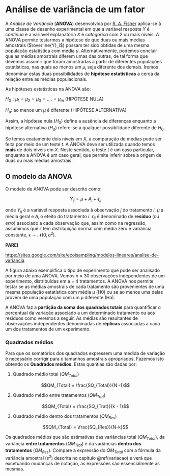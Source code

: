 # Análise de variância de um fator {#anova}

A *Análise de Variância* (**ANOVA**) desenvolvida por <a href="https://en.wikipedia.org/wiki/Ronald_Fisher" target="_blank">R. A. Fisher</a> aplica-se à uma classe de desenho experimental em que a variável resposta $Y$ é *contínua* e a variável explanatória $X$ é *categórica* com $2$ ou mais níveis. A ANOVA permite testarmos a hipótese de que duas ou mais médias amostrais ($\overline{Y}_i$) possam ter sido obtidas de uma mesma população estatística com média $\mu$. Alternativamente, podemos concluir que as médias amostrais diferem umas das outras, de tal forma que devemos assumir que foram amostradas a partir de diferentes populações estatísticas, nas quais ao menos um $\mu_i$ seja diferente dos demais. Iremos denominar estas duas possibilidades de **hipótese estatísticas** a cerca da relação entre as médias populacionais. 

As hipóteses estatísticas na ANOVA são:

$H_0: \mu_1 = \mu_2 = \mu_3 =.... = \mu_m$ (HIPÓTESE NULA)

$H_a$: ao menos um $\mu$ é diferente (HIPÓTESE ALTERNATIVA)

Assim, a hipótese nula ($H_0$) define a ausência de diferenças enquanto a hipótese alternativa ($H_a$) refere-se a qualquer possibilidade diferente de $H_0$.

Se temos exatamente dois níveis em $X$, a comparação de médias pode ser feita por meio de um teste $t$. A ANOVA deve ser utilizada quando temos **mais** de dois níveis em $X$. Neste sentido, o teste $t$ é um caso particular, enquanto a ANOVA é um caso geral, que permite inferir sobre a origem de duas ou mais médias amostrais.


## O modelo da ANOVA

O modelo de ANOVA pode ser descrito como:

$$Y_{ij} = \mu + A_i + \epsilon_{ij}$$

onde $Y_{ij}$ é a variável resposta associada à observação $j$ do tratamento $i$, $\mu$ a média geral e $A_i$ o efeito do tratamento $i$. $\epsilon_{ij}$ é denominado de **resíduo** (ou *erro*) associado a cada observação que, assim como na regressão, assumimos que $\epsilon$ tem distribuição normal com média zero e variância constante, $\epsilon \sim \mathcal{N}(0, \sigma^2)$.

**PAREI**

[https://sites.google.com/site/ecolsampling/modelos-lineares/analise-de-variancia](https://sites.google.com/site/ecolsampling/modelos-lineares/analise-de-variancia)

A figura abaixo exemplifica o tipo de experimento que pode ser analisado por meio de uma ANOVA. Vemos n = 30 observações independentes de um experimento, distribuídas em a = 4 tratamentos. A ANOVA nos permite testar se as médias amostrais de cada tratamento são provenientes de uma mesma população estatística com média μ (H0) ou se ao menos uma delas provém de uma população com um μ diferente (Ha).

A ANOVA faz a **partição da soma dos quadrados totais** para quantificar o percentual da variação associado a um determinado tratamento ou aos resíduos como veremos a seguir. As médias são resultantes de observações independentes denominadas de **réplicas** associadas a cada um dos tratamentos de um experimento.

### Quadrados médios

Para que os somatórios dos quadrados expressem uma medida de variação é necessário corrigir para o tamanhos amostrais apropriados. Fazemos isto obtendo os **Quadrados médios**. Estas quantias são dadas por:

1. Quadrado médio total ($QM_{Total}$)

$$QM_{Total} = \frac{SQ_{Total}}{N -1}$$

2. Quadrado médio entre tratamentos ($QM_{Trat}$)

$$QM_{Total} = \frac{SQ_{Trat}}{k - 1}$$

3. Quadrado médio dentro dos tratamentos ($QM_{Res}$)

$$QM_{Total} = \frac{SQ_{Res}}{N-k}$$

Os quadrados médios que são estimativas das variâncias total ($QM_{Total}$), da variância **entre tratamentos** ($QM_{Trat}$) e da variâncias **dentro dos tratamentos** ($QM_{Res}$). Compare a expressão do $QM_{Total}$ com a fórmula da variância amostral ($s^2$) descrita no capítulo \@ref(variacao) e verá que excetuando mudanças de notação, as expressões são essencialmente as mesmas.
